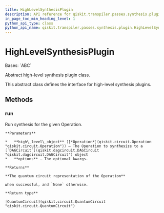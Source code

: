 ```yaml
---
title: HighLevelSynthesisPlugin
description: API reference for qiskit.transpiler.passes.synthesis.plugin.HighLevelSynthesisPlugin
in_page_toc_min_heading_level: 1
python_api_type: class
python_api_name: qiskit.transpiler.passes.synthesis.plugin.HighLevelSynthesisPlugin
---
```


# HighLevelSynthesisPlugin

<Class id="qiskit.transpiler.passes.synthesis.plugin.HighLevelSynthesisPlugin" isDedicatedPage={true} github="https://github.com/qiskit/qiskit/tree/stable/0.24/qiskit/transpiler/passes/synthesis/plugin.py" signature="HighLevelSynthesisPlugin">
  Bases: `ABC`

  Abstract high-level synthesis plugin class.

  This abstract class defines the interface for high-level synthesis plugins.

  ## Methods

  <span id="qiskit-transpiler-passes-synthesis-plugin-highlevelsynthesisplugin-run" />

  ### run

  <Function id="qiskit.transpiler.passes.synthesis.plugin.HighLevelSynthesisPlugin.run" name="run" signature="abstract HighLevelSynthesisPlugin.run(high_level_object, **options)">
    Run synthesis for the given Operation.

    **Parameters**

    *   **high\_level\_object** ([*Operation*](qiskit.circuit.Operation "qiskit.circuit.Operation")) – The Operation to synthesize to a [`DAGCircuit`](qiskit.dagcircuit.DAGCircuit "qiskit.dagcircuit.DAGCircuit") object
    *   **options** – The optional kwargs.

    **Returns**

    **The quantum circuit representation of the Operation**

    when successful, and `None` otherwise.

    **Return type**

    [QuantumCircuit](qiskit.circuit.QuantumCircuit "qiskit.circuit.QuantumCircuit")
  </Function>
</Class>

